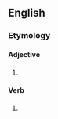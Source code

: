 ==English==

===Etymology===
{{suffix|en|blind|est}}

====Adjective====
{{head|en|superlative adjective}}

# {{en-superlative of|blind}}

====Verb====
{{head|en|verb form}}

# {{en-archaic second-person singular of|blind|lang=en}}